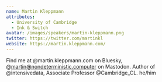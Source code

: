 ```yaml
---
name: Martin Kleppmann
attributes:
  - University of Cambridge
  - Ink & Switch
avatar: /images/speakers/martin-kleppmann.png
twitter: https://twitter.com/martinkl
website: https://martin.kleppmann.com/
---
```


Find me at @martin.kleppmann.com on Bluesky, @martin@nondeterministic.computer on Mastodon. Author of @intensivedata, Associate Professor @Cambridge_CL. he/him
